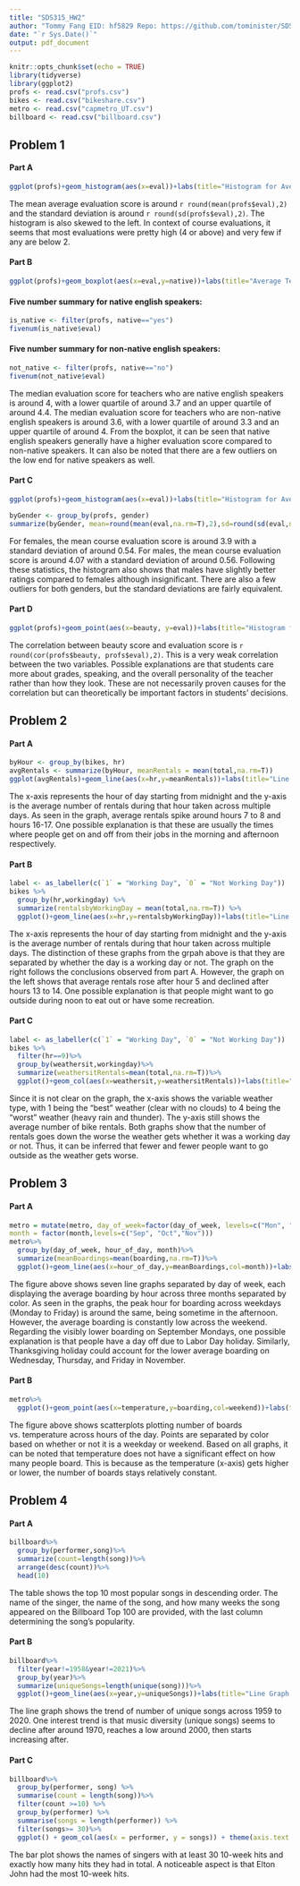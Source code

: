 ---
title: "SDS315_HW2"
author: "Tommy Fang EID: hf5829 Repo: https://github.com/tominister/SDS315"
date: "`r Sys.Date()`"
output: pdf_document
---

```{r setup, include=F, message=F}
knitr::opts_chunk$set(echo = TRUE)
library(tidyverse)
library(ggplot2)
profs <- read.csv("profs.csv")
bikes <- read.csv("bikeshare.csv")
metro <- read.csv("capmetro_UT.csv")
billboard <- read.csv("billboard.csv")
```

## Problem 1
#### Part A
```{r, echo=F, warning=F, message=F}
ggplot(profs)+geom_histogram(aes(x=eval))+labs(title="Histogram for Average Teaching Evaluation Score", x="Evaluation Score")
```
The mean average evaluation score is around `r round(mean(profs$eval),2)` and the standard deviation is around `r round(sd(profs$eval),2)`. The histogram is also skewed to the left. In context of course evaluations, it seems that most evaluations were pretty high (4 or above) and very few if any are below 2.  

#### Part B
```{r, echo=F, warning=F}
ggplot(profs)+geom_boxplot(aes(x=eval,y=native))+labs(title="Average Teaching Evaluation Score Based on Native English Speaker", x="Evaluation Score", y="Native English Speaker")+coord_flip()
```

#### Five number summary for native english speakers:
```{r, echo=F, warning=F, message=F}
is_native <- filter(profs, native=="yes")
fivenum(is_native$eval)
```
#### Five number summary for non-native english speakers:
```{r, echo=F, warning=F, message=F}
not_native <- filter(profs, native=="no")
fivenum(not_native$eval)
```
The median evaluation score for teachers who are native english speakers is around 4, with a lower quartile of around 3.7 and an upper quartile of around 4.4. The median evaluation score for teachers who are non-native english speakers is around 3.6, with a lower quartile of around 3.3 and an upper quartile of around 4. From the boxplot, it can be seen that native english speakers generally have a higher evaluation score compared to non-native speakers. It can also be noted that there are a few outliers on the low end for native speakers as well. 

#### Part C
```{r, echo=F, warning=F, message=F}
ggplot(profs)+geom_histogram(aes(x=eval))+labs(title="Histogram for Average Teaching Evaluation Score by Gender", x="Evaluation Score")+facet_wrap(~gender, nrow=2)

byGender <- group_by(profs, gender)
summarize(byGender, mean=round(mean(eval,na.rm=T),2),sd=round(sd(eval,na.rm=T),2))
```
For females, the mean course evaluation score is around 3.9 with a standard deviation of around 0.54. For males, the mean course evaluation score is around 4.07 with a standard deviation of around 0.56. Following these statistics, the histogram also shows that males have slightly better ratings compared to females although insignificant. There are also a few outliers for both genders, but the standard deviations are fairly equivalent. 

#### Part D
```{r, echo=F, warning=F, message=F}
ggplot(profs)+geom_point(aes(x=beauty, y=eval))+labs(title="Histogram for Professor Attractiveness and Average Teaching Evaluation Score", x="Beauty Score", y="Evaluation Score")
```
The correlation between beauty score and evaluation score is `r round(cor(profs$beauty, profs$eval),2)`. This is a very weak correlation between the two variables. Possible explanations are that students care more about grades, speaking, and the overall personality of the teacher rather than how they look. These are not necessarily proven causes for the correlation but can theoretically be important factors in students' decisions. 

## Problem 2
#### Part A
```{r, echo=F, warning=F, message=F}
byHour <- group_by(bikes, hr)
avgRentals <- summarize(byHour, meanRentals = mean(total,na.rm=T))
ggplot(avgRentals)+geom_line(aes(x=hr,y=meanRentals))+labs(title="Line Graph for Average Rentals Across Hours of Day",x="Hour", y="Average Rentals")
```
The x-axis represents the hour of day starting from midnight and the y-axis is the average number of rentals during that hour taken across multiple days. As seen in the graph, average rentals spike around hours 7 to 8 and hours 16-17. One possible explanation is that these are usually the times where people get on and off from their jobs in the morning and afternoon respectively. 

#### Part B
```{r, echo=F, warning=F, message=F}
label <- as_labeller(c(`1` = "Working Day", `0` = "Not Working Day"))
bikes %>%
  group_by(hr,workingday) %>%
  summarize(rentalsbyWorkingDay = mean(total,na.rm=T)) %>%
  ggplot()+geom_line(aes(x=hr,y=rentalsbyWorkingDay))+labs(title="Line Graph for Average Rentals Across Hours of Day by Working Day",x="Hour", y="Average Rentals")+facet_wrap(~workingday,labeller=label)
```
The x-axis represents the hour of day starting from midnight and the y-axis is the average number of rentals during that hour taken across multiple days. The distinction of these graphs from the grpah above is that they are separated by whether the day is a working day or not. The graph on the right follows the conclusions observed from part A. However, the graph on the left shows that average rentals rose after hour 5 and declined after hours 13 to 14. One possible explanation is that people might want to go outside during noon to eat out or have some recreation. 

#### Part C
```{r, echo=F, warning=F, message=F}
label <- as_labeller(c(`1` = "Working Day", `0` = "Not Working Day"))
bikes %>%
  filter(hr==9)%>%
  group_by(weathersit,workingday)%>%
  summarize(weathersitRentals=mean(total,na.rm=T))%>%
  ggplot()+geom_col(aes(x=weathersit,y=weathersitRentals))+labs(title="Line Graph for Average Rentals Across Weather Types by Working Day",x="Weather Type", y="Average Rentals")+facet_wrap(~workingday,labeller=label)
```
Since it is not clear on the graph, the x-axis shows the variable weather type, with 1 being the "best" weather (clear with no clouds) to 4 being the "worst" weather (heavy rain and thunder). The y-axis still shows the average number of bike rentals. Both graphs show that the number of rentals goes down the worse the weather gets whether it was a working day or not. Thus, it can be inferred that fewer and fewer people want to go outside as the weather gets worse. 

## Problem 3
#### Part A
```{r, echo=F, warning=F, message=F}
metro = mutate(metro, day_of_week=factor(day_of_week, levels=c("Mon", "Tue", "Wed","Thu", "Fri", "Sat", "Sun")),
month = factor(month,levels=c("Sep", "Oct","Nov")))
metro%>%
  group_by(day_of_week, hour_of_day, month)%>%
  summarize(meanBoardings=mean(boarding,na.rm=T))%>%
  ggplot()+geom_line(aes(x=hour_of_day,y=meanBoardings,col=month))+labs(title="Average Boardings per Hour by Day of Week Across Three Months",x="Hour",y="Average Boardings")+facet_wrap(~day_of_week)
```
The figure above shows seven line graphs separated by day of week, each displaying the average boarding by hour across three months separated by color. As seen in the graphs, the peak hour for boarding across weekdays (Monday to Friday) is around the same, being sometime in the afternoon. However, the average boarding is constantly low across the weekend. Regarding the visibly lower boarding on September Mondays, one possible explanation is that people have a day off due to Labor Day holiday. Similarly, Thanksgiving holiday could account for the lower average boarding on Wednesday, Thursday, and Friday in November. 

#### Part B
```{r, echo=F, warning=F, message=F}
metro%>%
  ggplot()+geom_point(aes(x=temperature,y=boarding,col=weekend))+labs(title="Scatterplot for Temperature of Boarding",x="Temperature",y="Boarding")+ facet_wrap(~hour_of_day)
```
The figure above shows scatterplots plotting number of boards vs. temperature across hours of the day. Points are separated by color based on whether or not it is a weekday or weekend. Based on all graphs, it can be noted that temperature does not have a significant effect on how many people board. This is because as the temperature (x-axis) gets higher or lower, the number of boards stays relatively constant. 

## Problem 4
#### Part A
```{r, echo=F, warning=F, message=F}
billboard%>%
  group_by(performer,song)%>%
  summarize(count=length(song))%>%
  arrange(desc(count))%>%
  head(10)
```
The table shows the top 10 most popular songs in descending order. The name of the singer, the name of the song, and how many weeks the song appeared on the Billboard Top 100 are provided, with the last column determining the song's popularity. 

#### Part B
```{r, echo=F, warning=F, message=F}
billboard%>%
  filter(year!=1958&year!=2021)%>%
  group_by(year)%>%
  summarize(uniqueSongs=length(unique(song)))%>%
  ggplot()+geom_line(aes(x=year,y=uniqueSongs))+labs(title="Line Graph for Unique Songs Across Year",x="Year",y="Unique Songs")
```
The line graph shows the trend of number of unique songs across 1959 to 2020. One interest trend is that music diversity (unique songs) seems to decline after around 1970, reaches a low around 2000, then starts increasing after. 

#### Part C
```{r, echo=F, warning=F, message=F}
billboard%>%
  group_by(performer, song) %>%
  summarise(count = length(song))%>%
  filter(count >=10) %>%
  group_by(performer) %>%
  summarise(songs = length(performer)) %>%
  filter(songs>= 30)%>%
  ggplot() + geom_col(aes(x = performer, y = songs)) + theme(axis.text.x = element_text(angle = 90, vjust = 0.5, hjust=1, size = rel(1)))+labs(title="Bar Plot of Singers with More Than 30 10-week Hits",x="Performer",y="10-week Hits")
```
The bar plot shows the names of singers with at least 30 10-week hits and exactly how many hits they had in total. A noticeable aspect is that Elton John had the most 10-week hits. 



